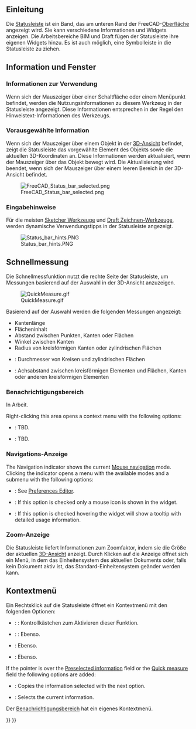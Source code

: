 <languages/>

<span id="Introduction"></span>
== Einleitung ==

<div class="mw-translate-fuzzy">
Die [[Status_Bar/de|Statusleiste]] ist ein Band, das am unteren Rand der FreeCAD-[[Interface|Oberfläche]] angezeigt wird. Sie kann verschiedene Informationen und Widgets anzeigen. Die Arbeitsbereiche BIM und Draft fügen der Statusleiste ihre eigenen Widgets hinzu. Es ist auch möglich, eine Symbolleiste in die Statusleiste zu ziehen.
</div>

<span id="Information_and_widgets"></span>
== Information und Fenster ==

<span id="Usage_information"></span>
=== Informationen zur Verwendung ===

Wenn sich der Mauszeiger über einer Schaltfläche oder einem Menüpunkt befindet, werden die Nutzungsinformationen zu diesem Werkzeug in der Statusleiste angezeigt. Diese Informationen entsprechen in der Regel den Hinweistext-Informationen des Werkzeugs.

<span id="Preselected_information"></span>
=== Vorausgewählte Information ===

Wenn sich der Mauszeiger über einem Objekt in der [[3D_View|3D-Ansicht]] befindet, zeigt die Statusleiste das vorgewählte Element des Objekts sowie die aktuellen 3D-Koordinaten an. Diese Informationen werden aktualisiert, wenn der Mauszeiger über das Objekt bewegt wird. Die Aktualisierung wird beendet, wenn sich der Mauszeiger über einem leeren Bereich in der 3D-Ansicht befindet.

[[File:FreeCAD_Status_bar_selected.png]]

<span id="Input_hints"></span>
=== Eingabehinweise ===

{{Version/de|1.1}}

Für die meisten  [[Sketcher_Workbench/de#Tools|Sketcher Werkzeuge]] und [[Draft_Workbench/de#Drafting|Draft Zeichnen-Werkzeuge]], werden dynamische Verwendungstipps in der Statusleiste angezeigt.

[[File:Status_bar_hints.PNG]]

<span id="Quick_measure"></span>
== Schnellmessung ==

{{Version/de|1.0}}

Die Schnellmessfunktion nutzt die rechte Seite der Statusleiste, um Messungen basierend auf der Auswahl in der 3D-Ansicht anzuzeigen.

[[File:QuickMeasure.gif]]

Basierend auf der Auswahl werden die folgenden Messungen angezeigt:
* Kantenlänge
* Flächeninhalt 
* Abstand zwischen Punkten, Kanten oder Flächen
* Winkel zwischen Kanten
* Radius von kreisförmigen Kanten oder zylindrischen Flächen
* {{Version/de|1.1}}: Durchmesser von Kreisen und zylindrischen Flächen
* {{Version/de|1.1}}: Achsabstand zwischen kreisförmigen Elementen und Flächen, Kanten oder anderen kreisförmigen Elementen

<span id="Notification_Area"></span>
=== Benachrichtigungsbereich ===

In Arbeit.

Right-clicking this area opens a context menu with the following options:
* {{MenuCommand|Delete User Notifications}}: TBD.
* {{MenuCommand|Delete All}}: TBD.

<span id="Navigation_indicator"></span>
=== Navigations-Anzeige ===

The Navigation indicator shows the current [[Mouse_navigation|Mouse navigation]] mode. Clicking the indicator opens a menu with the available modes and a {{MenuCommand|Settings}} submenu with the following options:
* {{MenuCommand|Orbit style}}: See [[Preferences_Editor#Navigation|Preferences Editor]].
* {{MenuCommand|Compact}}: If this option is checked only a mouse icon is shown in the widget.
* {{MenuCommand|Tooltip}}: If this option is checked hovering the widget will show a tooltip with detailed usage information.

<span id="Zoom_indicator"></span>
=== Zoom-Anzeige ===

Die Statusleiste liefert Informationen zum Zoomfaktor, indem sie die Größe der aktuellen [[3D_View|3D-Ansicht]] anzeigt. Durch Klicken auf die Anzeige öffnet sich ein Menü, in dem das Einheitensystem des aktuellen Dokuments oder, falls kein Dokument aktiv ist, das Standard-Einheitensystem geänder werden kann.

<span id="Context_menu"></span>
== Kontextmenü ==

Ein Rechtsklick auf die Statusleiste öffnet ein Kontextmenü mit den folgenden Optionen:
* {{Version/de|1.1}}: {{MenuCommand|Eingabehinweise}}: Kontrollkästchen zum Aktivieren dieser Funktion.
* {{Version/de|1.1}}: {{MenuCommand|Schnellmessung}}: Ebenso.
* {{MenuCommand|Benachrichtigungsbereich}}: Ebenso.
* {{MenuCommand|Navigationsanzeige}}: Ebenso.

If the pointer is over the [[#Preselected_information|Preselected information]] field or the [[#Quick_measure|Quick measure]] field the following options are added:
* {{MenuCommand|Copy}}: Copies the information selected with the next option.
* {{MenuCommand|Select All}}: Selects the current information.

Der [[#Notification_Area/de|Benachrichtigungsbereich]] hat ein eigenes Kontextmenü.


{{Interface navi{{#translation:}}}}
{{Userdocnavi{{#translation:}}}}